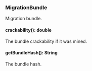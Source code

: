 ### MigrationBundle
Migration bundle.

#### crackability(): double

The bundle crackability if it was mined.

#### getBundleHash(): String

The bundle hash.
